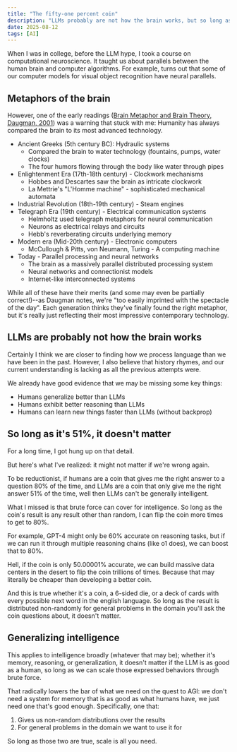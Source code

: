 ```yaml
---
title: "The fifty-one percent coin"
description: "LLMs probably are not how the brain works, but so long as they're a 51% coin, it doesn't really matter."
date: 2025-08-12
tags: [AI]
---
```


When I was in college, before the LLM hype, I took a course on computational neuroscience. It taught us about parallels between the human brain and computer algorithms. For example, turns out that some of our computer models for visual object recognition have neural parallels. 

## Metaphors of the brain

However, one of the early readings ([Brain Metaphor and Brain Theory, Daugman, 2001](https://www.cl.cam.ac.uk/~jgd1000/metaphors.pdf)) was a warning that stuck with me: Humanity has always compared the brain to its most advanced technology. 

 - Ancient Greeks (5th century BC): Hydraulic systems
    - Compared the brain to water technology (fountains, pumps, water clocks)
    - The four humors flowing through the body like water through pipes
 - Enlightenment Era (17th-18th century) - Clockwork mechanisms
    - Hobbes and Descartes saw the brain as intricate clockwork
    - La Mettrie's "L'Homme machine" - sophisticated mechanical automata
 - Industrial Revolution (18th-19th century) - Steam engines
 - Telegraph Era (19th century) - Electrical communication systems
    - Helmholtz used telegraph metaphors for neural communication
    - Neurons as electrical relays and circuits
    - Hebb's reverberating circuits underlying memory
 - Modern era (Mid-20th century) - Electronic computers
    - McCullough & Pitts, von Neumann, Turing - A computing machine
 - Today - Parallel processing and neural networks
    - The brain as a massively parallel distributed processing system
    - Neural networks and connectionist models
    - Internet-like interconnected systems

While all of these have their merits (and some may even be partially correct!)--as Daugman notes, we're "too easily imprinted with the spectacle of the day". Each generation thinks they've finally found the right metaphor, but it's really just reflecting their most impressive contemporary technology.

## LLMs are probably not how the brain works

Certainly I think we are closer to finding how we process language than we have been in the past. However, I also believe that history rhymes, and our current understanding is lacking as all the previous attempts were. 

We already have good evidence that we may be missing some key things: 
 - Humans generalize better than LLMs
 - Humans exhibit better reasoning than LLMs
 - Humans can learn new things faster than LLMs (without backprop)

## So long as it's 51%, it doesn't matter

For a long time, I got hung up on that detail. 

But here's what I've realized: it might not matter if we're wrong again.

To be reductionist, if humans are a coin that gives me the right answer to a question 80% of the time, and LLMs are a coin that only give me the right answer 51% of the time, well then LLMs can't be generally intelligent. 

What I missed is that brute force can cover for intelligence. So long as the coin's result is any result other than random, I can flip the coin more times to get to 80%. 

For example, GPT-4 might only be 60% accurate on reasoning tasks, but if we can run it through multiple reasoning chains (like o1 does), we can boost that to 80%.

Hell, if the coin is only 50.00001% accurate, we can build massive data centers in the desert to flip the coin trillions of times. Because that may literally be cheaper than developing a better coin. 

And this is true whether it's a coin, a 6-sided die, or a deck of cards with every possible next word in the english language. So long as the result is distributed non-randomly for general problems in the domain you'll ask the coin questions about, it doesn't matter. 

## Generalizing intelligence

This applies to intelligence broadly (whatever that may be); whether it's memory, reasoning, or generalization, it doesn't matter if the LLM is as good as a human, so long as we can scale those expressed behaviors through brute force. 

That radically lowers the bar of what we need on the quest to AGI: we don't need a system for memory that is as good as what humans have, we just need one that's good enough. Specifically, one that: 
1. Gives us non-random distributions over the results
2. For general problems in the domain we want to use it for

So long as those two are true, scale is all you need. 